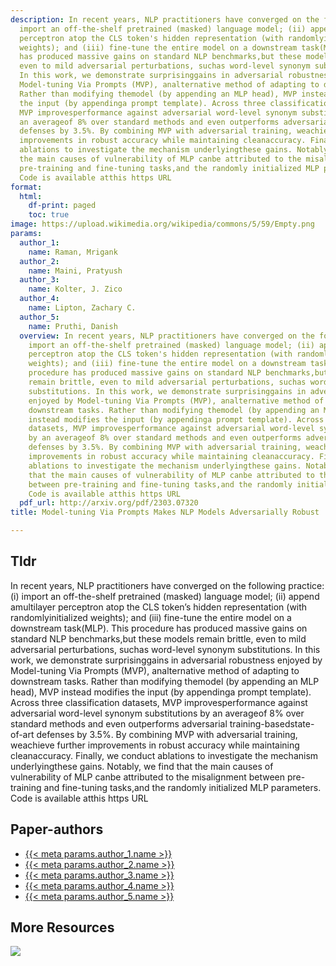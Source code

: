 ```yaml
---
description: In recent years, NLP practitioners have converged on the following practice:(i)
  import an off-the-shelf pretrained (masked) language model; (ii) append amultilayer
  perceptron atop the CLS token's hidden representation (with randomlyinitialized
  weights); and (iii) fine-tune the entire model on a downstream task(MLP). This procedure
  has produced massive gains on standard NLP benchmarks,but these models remain brittle,
  even to mild adversarial perturbations, suchas word-level synonym substitutions.
  In this work, we demonstrate surprisinggains in adversarial robustness enjoyed by
  Model-tuning Via Prompts (MVP), analternative method of adapting to downstream tasks.
  Rather than modifying themodel (by appending an MLP head), MVP instead modifies
  the input (by appendinga prompt template). Across three classification datasets,
  MVP improvesperformance against adversarial word-level synonym substitutions by
  an averageof 8% over standard methods and even outperforms adversarial training-basedstate-of-art
  defenses by 3.5%. By combining MVP with adversarial training, weachieve further
  improvements in robust accuracy while maintaining cleanaccuracy. Finally, we conduct
  ablations to investigate the mechanism underlyingthese gains. Notably, we find that
  the main causes of vulnerability of MLP canbe attributed to the misalignment between
  pre-training and fine-tuning tasks,and the randomly initialized MLP parameters.
  Code is available atthis https URL
format:
  html:
    df-print: paged
    toc: true
image: https://upload.wikimedia.org/wikipedia/commons/5/59/Empty.png
params:
  author_1:
    name: Raman, Mrigank
  author_2:
    name: Maini, Pratyush
  author_3:
    name: Kolter, J. Zico
  author_4:
    name: Lipton, Zachary C.
  author_5:
    name: Pruthi, Danish
  overview: In recent years, NLP practitioners have converged on the following practice:(i)
    import an off-the-shelf pretrained (masked) language model; (ii) append amultilayer
    perceptron atop the CLS token's hidden representation (with randomlyinitialized
    weights); and (iii) fine-tune the entire model on a downstream task(MLP). This
    procedure has produced massive gains on standard NLP benchmarks,but these models
    remain brittle, even to mild adversarial perturbations, suchas word-level synonym
    substitutions. In this work, we demonstrate surprisinggains in adversarial robustness
    enjoyed by Model-tuning Via Prompts (MVP), analternative method of adapting to
    downstream tasks. Rather than modifying themodel (by appending an MLP head), MVP
    instead modifies the input (by appendinga prompt template). Across three classification
    datasets, MVP improvesperformance against adversarial word-level synonym substitutions
    by an averageof 8% over standard methods and even outperforms adversarial training-basedstate-of-art
    defenses by 3.5%. By combining MVP with adversarial training, weachieve further
    improvements in robust accuracy while maintaining cleanaccuracy. Finally, we conduct
    ablations to investigate the mechanism underlyingthese gains. Notably, we find
    that the main causes of vulnerability of MLP canbe attributed to the misalignment
    between pre-training and fine-tuning tasks,and the randomly initialized MLP parameters.
    Code is available atthis https URL
  pdf_url: http://arxiv.org/pdf/2303.07320
title: Model-tuning Via Prompts Makes NLP Models Adversarially Robust

---
```

## Tldr 
In recent years, NLP practitioners have converged on the following practice:(i) import an off-the-shelf pretrained (masked) language model; (ii) append amultilayer perceptron atop the CLS token's hidden representation (with randomlyinitialized weights); and (iii) fine-tune the entire model on a downstream task(MLP). This procedure has produced massive gains on standard NLP benchmarks,but these models remain brittle, even to mild adversarial perturbations, suchas word-level synonym substitutions. In this work, we demonstrate surprisinggains in adversarial robustness enjoyed by Model-tuning Via Prompts (MVP), analternative method of adapting to downstream tasks. Rather than modifying themodel (by appending an MLP head), MVP instead modifies the input (by appendinga prompt template). Across three classification datasets, MVP improvesperformance against adversarial word-level synonym substitutions by an averageof 8% over standard methods and even outperforms adversarial training-basedstate-of-art defenses by 3.5%. By combining MVP with adversarial training, weachieve further improvements in robust accuracy while maintaining cleanaccuracy. Finally, we conduct ablations to investigate the mechanism underlyingthese gains. Notably, we find that the main causes of vulnerability of MLP canbe attributed to the misalignment between pre-training and fine-tuning tasks,and the randomly initialized MLP parameters. Code is available atthis https URL

## Paper-authors
- [{{< meta params.author_1.name >}}]({{< meta params.author_1.url >}})
- [{{< meta params.author_2.name >}}]({{< meta params.author_2.url >}})
- [{{< meta params.author_3.name >}}]({{< meta params.author_3.url >}})
- [{{< meta params.author_4.name >}}]({{< meta params.author_4.url >}})
- [{{< meta params.author_5.name >}}]({{< meta params.author_5.url >}})

## More Resources
[![](https://img.shields.io/badge/PDF-green?style=flat)]({{< meta params.pdf_url >}})
